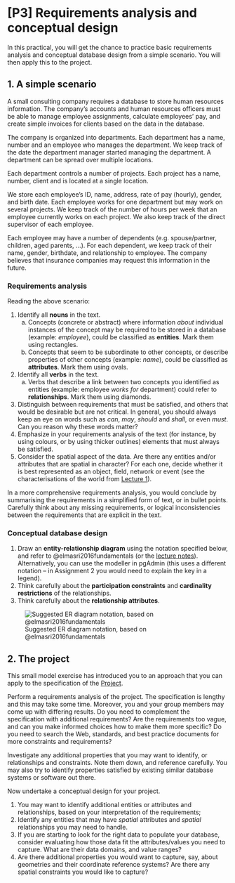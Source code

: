 # [P3] Requirements analysis and conceptual design

In this practical, you will get the chance to practice basic requirements analysis and conceptual database design from a simple scenario. You will then apply this to the project.

## 1. A simple scenario

A small consulting company requires a database to store human resources information. The company's accounts and human resources officers must be able to manage employee assignments, calculate employees' pay, and create simple invoices for clients based on the data in the database.

The company is organized into departments. Each department has a name, number and an employee who manages the department. We keep track of the date the department manager started managing the department. A department can be spread over multiple locations.

Each department controls a number of projects. Each project has a name, number, client and is located at a single location.

We store each employee's ID, name, address, rate of pay (hourly), gender, and birth date. Each employee works for one department but may work on several projects. We keep track of the number of hours per week that an employee currently works on each project. We also keep track of the direct supervisor of each employee.

Each employee may have a number of dependents (e.g. spouse/partner, children, aged parents, ...). For each dependent, we keep track of their name, gender, birthdate, and relationship to employee. The company believes that insurance companies may request this information in the future.

### Requirements analysis

::: {.callout-tip title="Your Turn"}
Reading the above scenario:

1. Identify all **nouns** in the text. 
    a. Concepts (concrete or abstract) where information *about* individual instances of the concept may be required to be stored in a database (example: *employee*), could be classified as **entities**. Mark them using rectangles.
    b. Concepts that seem to be subordinate to other concepts, or describe properties of other concepts (example: *name*), could be classified as **attributes**. Mark them using ovals.
2. Identify all **verbs** in the text.
    a. Verbs that describe a link between two concepts you identified as entities (example: employee *works for* department) could refer to **relationships**. Mark them using diamonds.
3. Distinguish between requirements that must be satisfied, and others that would be desirable but are not critical. In general, you should always keep an eye on words such as *can*, *may*, *should* and *shall*, or even *must*. Can you reason why these words matter?
4. Emphasize in your requirements analysis of the text (for instance, by using colours, or by using thicker outlines) elements that must always be satisfied.
5. Consider the spatial aspect of the data. Are there any entities and/or attributes that are spatial in character? For each one, decide whether it is best represented as an object, field, network or event (see the characterisations of the world from [Lecture 1](/10_spatial_data_modelling.qmd)).
:::

In a more comprehensive requirements analysis, you would conclude by summarising the requirements in a simplified form of text, or in bullet points. Carefully think about any missing requirements, or logical inconsistencies between the requirements that are explicit in the text. 

### Conceptual database design

::: {.callout-tip title="Your Turn"}
1. Draw an **entity-relationship diagram** using the notation specified below, and refer to @elmasri2016fundamentals (or the [lecture notes](/12_conceptual_model.qmd)). Alternatively, you can use the modeller in pgAdmin (this uses a different notation – in Assignment 2 you would need to explain the key in a legend).
2. Think carefully about the **participation constraints** and **cardinality restrictions** of the relationships. 
3. Think carefully about the **relationship attributes**. 
:::

![Suggested ER diagram notation, based on @elmasri2016fundamentals](/figs/practicals/p03_er_diagram_notation.png)

## 2. The project

This small model exercise has introduced you to an approach that you can apply to the specification of the [Project](/assignments/project_specification.qmd). 

Perform a requirements analysis of the project. The specification is lengthy and this may take some time. Moreover, you and your group members may come up with differing results. Do you need to complement the specification with additional requirements? Are the requirements too vague, and can you make informed choices how to make them more specific? Do you need to search the Web, standards, and best practice documents for more constraints and requirements?

Investigate any additional properties that you may want to identify, or relationships and constraints. Note them down, and reference carefully. You may also try to identify properties satisfied by existing similar database systems or software out there.

Now undertake a conceptual design for your project. 

1. You may want to identify additional entities or attributes and relationships, based on your interpretation of the requirements;
2. Identify any entities that may have *spatial* attributes and *spatial* relationships you may need to handle.
3. If you are starting to look for the right data to populate your database, consider evaluating how those data fit the attributes/values you need to capture. What are their data domains, and value ranges?
4. Are there additional properties you would want to capture, say, about geometries and their coordinate reference systems? Are there any spatial constraints you would like to capture?

